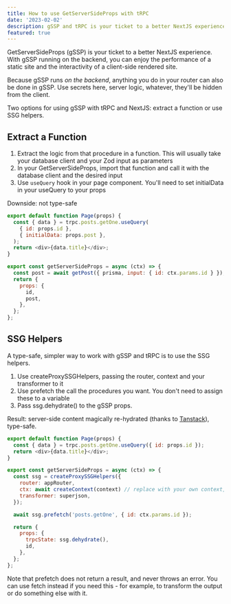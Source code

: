 ```yaml
---
title: How to use GetServerSideProps with tRPC
date: '2023-02-02'
description: gSSP and tRPC is your ticket to a better NextJS experience. Check out how to do it here, with code samples
featured: true
---
```


GetServerSideProps (gSSP) is your ticket to a better NextJS experience. With gSSP running on the backend, you can enjoy the performance of a static site and the interactivity of a client-side rendered site.

Because gSSP runs _on the backend_, anything you do in your router can also be done in gSSP. Use secrets here, server logic, whatever, they'll be hidden from the client.

Two options for using gSSP with tRPC and NextJS: extract a function or use SSG helpers.

## Extract a Function

1. Extract the logic from that procedure in a function. This will usually take your database client and your Zod input as parameters
2. In your GetServerSideProps, import that function and call it with the database client and the desired input
3. Use `useQuery` hook in your page component. You'll need to set initialData in your useQuery to your props

Downside: not type-safe

```javascript
export default function Page(props) {
  const { data } = trpc.posts.getOne.useQuery(
    { id: props.id },
    { initialData: props.post },
  );
  return <div>{data.title}</div>;
}

export const getServerSideProps = async (ctx) => {
  const post = await getPost({ prisma, input: { id: ctx.params.id } });
  return {
    props: {
      id,
      post,
    },
  };
};
```

## SSG Helpers

A type-safe, simpler way to work with gSSP and tRPC is to use the SSG helpers.

1. Use createProxySSGHelpers, passing the router, context and your transformer to it
2. Use prefetch the call the procedures you want. You don't need to assign these to a variable
3. Pass ssg.dehydrate() to the gSSP props.

Result: server-side content magically re-hydrated (thanks to [Tanstack](https://tanstack.com/query/v4/docs/react/reference/hydration)), type-safe.

```javascript
export default function Page(props) {
  const { data } = trpc.posts.getOne.useQuery({ id: props.id });
  return <div>{data.title}</div>;
}

export const getServerSideProps = async (ctx) => {
  const ssg = createProxySSGHelpers({
    router: appRouter,
    ctx: await createContext(context) // replace with your own context,
    transformer: superjson,
  });

  await ssg.prefetch('posts.getOne', { id: ctx.params.id });

  return {
    props: {
      trpcState: ssg.dehydrate(),
      id,
    },
  };
};
```

Note that prefetch does not return a result, and never throws an error. You can use fetch instead if you need this - for example, to transform the output or do something else with it.
